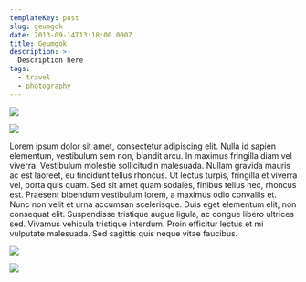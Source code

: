 ```yaml
---
templateKey: post
slug: geumgok
date: 2013-09-14T13:18:00.000Z
title: Geumgok
description: >-
  Description here
tags:
  - travel
  - photography
---
```

![](../../static/assets/20130914-IMG_9998.jpg)

![](../../static/assets/20130914-IMG_0013.jpg)

Lorem ipsum dolor sit amet, consectetur adipiscing elit. Nulla id sapien elementum, vestibulum sem non, blandit arcu. In maximus fringilla diam vel viverra. Vestibulum molestie sollicitudin malesuada. Nullam gravida mauris ac est laoreet, eu tincidunt tellus rhoncus. Ut lectus turpis, fringilla et viverra vel, porta quis quam. Sed sit amet quam sodales, finibus tellus nec, rhoncus est. Praesent bibendum vestibulum lorem, a maximus odio convallis et. Nunc non velit et urna accumsan scelerisque. Duis eget elementum elit, non consequat elit. Suspendisse tristique augue ligula, ac congue libero ultrices sed. Vivamus vehicula tristique interdum. Proin efficitur lectus et mi vulputate malesuada. Sed sagittis quis neque vitae faucibus.

![](../../static/assets/20130524-IMG_7327.jpg)

![](../../static/assets/20130524-IMG_7329.jpg)
